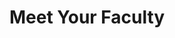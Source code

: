 # Meet Your Faculty

<!--#### NAME

<img src="./img/faculty/MISSINGHEADSHOT.PNG" width="200" alt="Photo of NAME">

>JOB TITLE <br>
INSTITUTION <br>
LOCATION
>
> --- CONTACT INFO, IF PROVIDED

BIO GOES HERE-->


